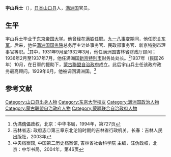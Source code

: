 '''宇山兵士'''（{{bd|1904年||?|}}），[[日本|日本]][[山口县|山口县]]人，[[满洲国|满洲国]]官员。

==生平==
宇山兵士毕业于[[东京帝国大学|东京帝国大学]]。他曾经在[[满铁|满铁]]任职。[[九一八事变|九一八事变]]期间，他任职[[关东军|关东军]]。后来，他任[[满洲国国务院|满洲国国务院]]总务厅主计处事务官、民政部事务官、新京特别市理事官等职。<ref>伪滿傀儡政权，北京：中华书局，1994年，第727页</ref>其中，1931年9月至1932年3月，他任满洲国吉林省财政厅顾问；1936年2月至1937年7月，他任满洲国[[新京特别市|新京特别市]]财务处处长。<ref>吉林省志: 政府志◎第三章东北沦陷时期的吉林省行政机关，长春：吉林人民出版社，2003年</ref>1937年（民国26年）10月，在日軍的援助下，[[蒙古聯盟自治政府|蒙古聯盟自治政府]]成立。此后宇山兵士任该政府政务最高顾问。1939年6月，他被调回满洲国。<ref>中央档案馆, 中国第二历史档案馆, 吉林省社会科学院 主编，汪伪政权，北京：中华书局，2004年，第46页</ref>

==参考文献==
{{reflist}}

{{DEFAULTSORT:Uyama宇山}}
[[Category:山口县出身人物|Category:山口县出身人物]]
[[Category:东京大学校友|Category:东京大学校友]]
[[Category:满洲国政治人物|Category:满洲国政治人物]]
[[Category:蒙古联盟自治政府人物|Category:蒙古联盟自治政府人物]]
[[Category:蒙疆联合自治政府人物|Category:蒙疆联合自治政府人物]]